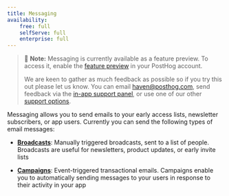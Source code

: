 ```yaml
---
title: Messaging
availability:
    free: full
    selfServe: full
    enterprise: full
---
```


> 🚧 **Note:** Messaging is currently available as a feature preview. To access it, enable the [feature preview](https://app.posthog.com/#panel=feature-previews%3Amessaging) in your PostHog account.
>
> We are keen to gather as much feedback as possible so if you try this out please let us know. You can email [haven@posthog.com](mailto:haven@posthog.com), send feedback via the [in-app support panel](https://us.posthog.com#panel=support%3Afeedback%3Amessaging%3Alow), or use one of our other [support options](/docs/support-options).

Messaging allows you to send emails to your early access lists, newsletter subscribers, or app users. Currently you can send the following types of email messages:

- **[Broadcasts](/docs/messaging/broadcasts)**: Manually triggered broadcasts, sent to a list of people. Broadcasts are useful for newsletters, product updates, or early invite lists 

- **[Campaigns](/docs/messaging/campaigns)**: Event-triggered transactional emails. Campaigns enable you to automatically sending messages to your users in response to their activity in your app
